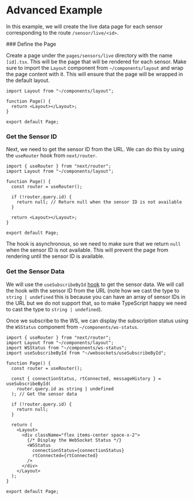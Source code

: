 # Advanced Example

In this example, we will create the live data page for each sensor corresponding to the route `/sensor/live/<id>`.


<Steps>
### Define the Page

Create a page under the `pages/sensors/live` directory with the name `[id].tsx`. This will be the page that will be rendered for each sensor. Make sure to import the `Layout` component from `~/components/layout` and wrap the page content with it. This will ensure that the page will be wrapped in the default layout.

```tsx showLineNumbers
import Layout from "~/components/layout";

function Page() {
  return <Layout></Layout>;
}

export default Page;
```

### Get the Sensor ID

Next, we need to get the sensor ID from the URL. We can do this by using the `useRouter` hook from `next/router`.

```tsx {1, 5-9} showLineNumbers
import { useRouter } from "next/router";
import Layout from "~/components/layout";

function Page() {
  const router = useRouter();

  if (!router.query.id) {
    return null; // Return null when the sensor ID is not available
  }

  return <Layout></Layout>;
}

export default Page;
```

The hook is asynchronous, so we need to make sure that we return `null` when the sensor ID is not available. This will prevent the page from rendering until the sensor ID is available.

### Get the Sensor Data

We will use the `useSubscribeById` [hook](/web/websockets/use-subscribe-by-id) to get the sensor data. We will call the hook with the sensor ID from the URL (note how we cast the type to `string | undefined` this is because you can have an array of sensor IDs in the URL
but we do not support that, so to make TypeScript happy we need to cast the type to `string | undefined`).

Once we subscribe to the WS, we can display the subscription status using the `WSStatus` component from `~/components/ws-status`.

```tsx {3-4, 9-11, 19-25} showLineNumbers
import { useRouter } from "next/router";
import Layout from "~/components/layout";
import WSStatus from "~/components/ws-status";
import useSubscribeById from "~/websockets/useSubscribeById";

function Page() {
  const router = useRouter();

  const { connectionStatus, rtConnected, messageHistory } = useSubscribeById(
    router.query.id as string | undefined
  ); // Get the sensor data

  if (!router.query.id) {
    return null;
  }

  return (
    <Layout>
      <div className="flex items-center space-x-2">
        {/* Display the WebSocket Status */}
        <WSStatus
          connectionStatus={connectionStatus}
          rtConnected={rtConnected}
        />
      </div>
    </Layout>
  );
}

export default Page;
```

</Steps>
